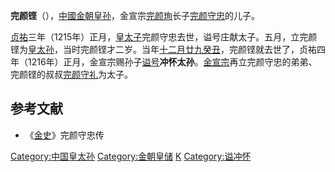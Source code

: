 '''完颜铿'''（{{bd|1214年||1216年|1月19日|catIdx=W}}），[[中國|中國]][[金朝|金朝]][[皇孙|皇孙]]，金宣宗[[完颜珣|完颜珣]]长子[[完颜守忠|完颜守忠]]的儿子。

[[贞祐|贞祐]]三年（1215年）正月，[[皇太子|皇太子]]完颜守忠去世，谥号庄献太子。五月，立完颜铿为[[皇太孙|皇太孙]]，当时完颜铿才二岁。当年[[十二月廿九|十二月廿九]][[癸丑|癸丑]]，完颜铿就去世了，贞祐四年（1216年）正月，金宣宗赐孙子[[谥号|谥号]]'''冲怀太孙'''。[[金宣宗|金宣宗]]再立完颜守忠的弟弟、完颜铿的叔叔[[金哀宗|完颜守礼]]为太子。

==参考文献==

*《[[金史|金史]]》完颜守忠传
{{金朝人物小作品}} 
[[Category:中国皇太孙|Category:中国皇太孙]]
[[Category:金朝皇储|Category:金朝皇储]]
[[Category:完颜氏|K]]
[[Category:谥冲怀|Category:谥冲怀]]